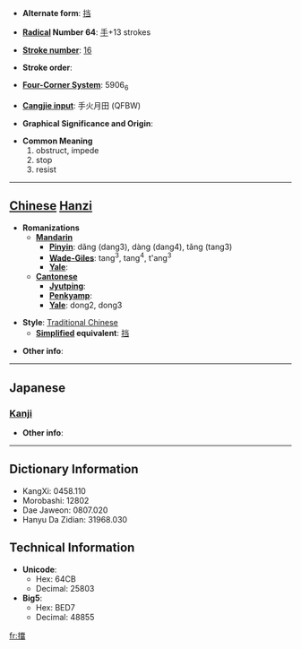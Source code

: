 * '''Alternate form''': [[挡]]

* '''[[Wiktionary:Chinese radical index| Radical]] Number 64''': [[Wiktionary:Chinese radical index 手|手]]+13 strokes

* '''[[Wiktionary:Chinese total strokes index|Stroke number]]''': [[Wiktionary:Chinese total strokes index 16|16]]

* '''Stroke order''': 

* '''[[Wiktionary:Chinese four corner index|Four-Corner System]]''': 5906<sub>6</sub>

* '''[[Wiktionary:Chinese Cangjie index|Cangjie input]]''': 手火月田 (QFBW)

* '''Graphical Significance and Origin''': 

* '''Common Meaning'''
*#obstruct, impede
*# stop
*# resist


----

== [[Chinese]] [[Hanzi]] ==

* '''Romanizations'''
** '''[[Mandarin]]'''
*** '''[[Pinyin]]''': dǎng (dang3), dàng (dang4), tǎng (tang3)
*** '''[[Wade-Giles]]''': tang<sup>3</sup>, tang<sup>4</sup>, t'ang<sup>3</sup>
*** '''[[Yale]]''': 
** '''[[Cantonese]]'''
*** '''[[Jyutping]]''':
*** '''[[Penkyamp]]''': 
*** '''[[Yale]]''': dong2, dong3

* '''Style''': [[Traditional Chinese]] 
** '''[[Simplified Chinese|Simplified]] equivalent''': [[挡]]

* '''Other info''': 

----

==Japanese==
===[[Kanji]]===
{{kanji|on readings=[[とう]] (tō)|kun readings=[[さける]] (sakeru)}}

* '''Other info''':  

----

== Dictionary Information ==

* KangXi: 0458.110
* Morobashi: 12802
* Dae Jaweon: 0807.020
* Hanyu Da Zidian: 31968.030

== Technical Information ==

* '''Unicode''':
** Hex: 64CB
** Decimal: 25803
* '''Big5''':
** Hex: BED7
** Decimal: 48855

[[fr:擋]]